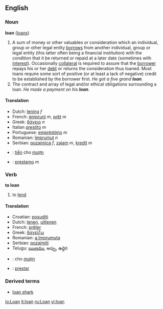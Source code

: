 ==English==
===Noun===
'''loan''' ([[loans]])

#A sum of money or other valuables or consideration which an individual, group or other legal entity [[borrow]]s from another individual, group or legal entity (this latter often being a financial institution) with the condition that it be returned or repaid at a later date (sometimes with [[interest]]). Occasionally [[collateral]] is required to assure that the [[borrower]] repays his or her [[debt]] or returns the consideration thus loaned. Most loans require some sort of positive (or at least a lack of negative) credit to be established by the borrower first. ''He got a five grand '''loan'''.''
#The contract and array of legal and/or ethical obligations surrounding a loan. ''He made a payment on his '''loan'''.''

====Translation====
*Dutch: [[lening]] ''f''
*French: [[emprunt]] ''m'', [[prêt]] ''m''
*Greek: [[δάνειο]] ''n''
*Italian [[prestito]] ''m''
*Portuguese: [[empréstimo]] ''m''
*Romanian: [[împrumut]] ''n''
*Serbian: [[pozajmica]] ''f'', [[zajam]] ''m'', [[kredit]] ''m''
*{{vi}}: [[tiền]] cho [[mượn]]
*{{es}}: [[prestamo]] ''m''

===Verb===
'''to loan'''

#to [[lend]]

====Translation====
*Croatian: [[posuditi]]
*Dutch: [[lenen]], [[uitlenen]]
*French: [[prêter]]
*Greek: [[δανείζω]]
*Romanian: [[a împrumuta]]
*Serbian: [[pozajmiti]]
*Telugu: [[ఋణము]], అప్పు, ఉద్దెర
*{{vi}}: cho [[mượn]]
*{{es}}: [[prestar]]

===Derived terms===
*[[loan shark]]

[[io:Loan]]
[[it:loan]]
[[ru:Loan]]
[[vi:loan]]